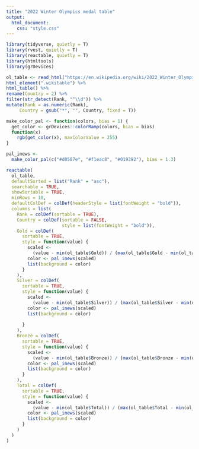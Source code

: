 ---
title: "2022 Winter Olympics medal table"
output: 
  html_document:
    css: "style.css"
---


```{r setup, include=FALSE, echo = FALSE}
library(tidyverse, quietly = T)
library(rvest, quietly = T)
library(reactable, quietly = T)
library(htmltools)
library(grDevices)

ol_table <- read_html("https://en.wikipedia.org/wiki/2022_Winter_Olympics_medal_table") %>%
html_element(".wikitable") %>%
html_table() %>%
rename(Country = 2) %>%
filter(str_detect(Rank, "^\\d")) %>%
mutate(Rank = as.numeric(Rank),
     Country = gsub("*", "", Country, fixed = T))

make_color_pal <- function(colors, bias = 1) {
  get_color <- grDevices::colorRamp(colors, bias = bias)
  function(x)
    rgb(get_color(x), maxColorValue = 255)
}

pal_inews <-
  make_color_pal(c("#d0587e", "#f1eac8", "#019392"), bias = 1.3)


```

```{r table, echo = FALSE}
reactable(
  ol_table,
  defaultSorted = list("Rank" = "asc"),
  searchable = TRUE,
  showSortable = TRUE,
  minRows = 10,
  defaultColDef = colDef(headerStyle = list(fontWeight = "bold")),
  columns = list(
    Rank = colDef(sortable = TRUE),
    Country = colDef(sortable = FALSE,
                     style = list(fontWeight = "bold")),
    Gold = colDef(
      sortable = TRUE,
      style = function(value) {
        scaled <-
          (value - min(ol_table$Gold)) / (max(ol_table$Gold - min(ol_table$Gold)))
        color <- pal_inews(scaled)
        list(background = color)
      }
    ),
    Silver = colDef(
      sortable = TRUE,
      style = function(value) {
        scaled <-
          (value - min(ol_table$Silver)) / (max(ol_table$Silver - min(ol_table$Silver)))
        color <- pal_inews(scaled)
        list(background = color)
        
      }
    ),
    Bronze = colDef(
      sortable = TRUE,
      style = function(value) {
        scaled <-
          (value - min(ol_table$Bronze)) / (max(ol_table$Bronze - min(ol_table$Bronze)))
        color <- pal_inews(scaled)
        list(background = color)
      }
    ),
    Total = colDef(
      sortable = TRUE,
      style = function(value) {
        scaled <-
          (value - min(ol_table$Total)) / (max(ol_table$Total - min(ol_table$Total)))
        color <- pal_inews(scaled)
        list(background = color)
      }
    )
  )
)
```